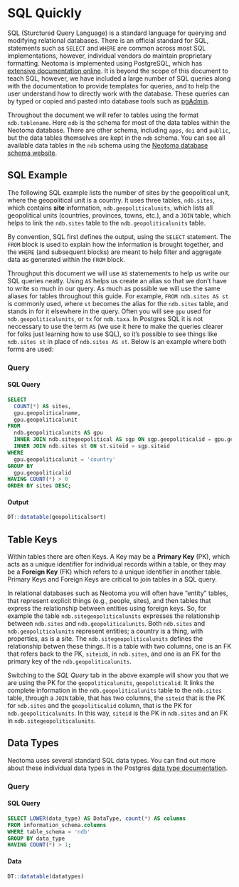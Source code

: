 # SQL Quickly

SQL (Sturctured Query Language) is a standard language for querying and modifying relational databases. There is an official standard for SQL, statements such as `SELECT` and `WHERE` are common across most SQL implementations, however, individual vendors do maintain proprietary formatting.  Neotoma is implemented using PostgreSQL, which has [extensive documentation online](https://www.postgresql.org/docs/14/index.html). It is beyond the scope of this document to teach SQL, however, we have included a large number of SQL queries along with the documentation to provide templates for queries, and to help the user understand how to directly work with the database. These queries can by typed or copied and pasted into database tools such as [pgAdmin](https://www.pgadmin.org/).

Throughout the document we will refer to tables using the format `ndb.tablename`.  Here `ndb` is the schema for most of the data tables within the Neotoma database. There are other schema, including `apps`, `doi` and `public`, but the data tables themselves are kept in the `ndb` schema.  You can see all available data tables in the `ndb` schema using the [Neotoma database schema website](https://open.neotomadb.org/dbschema).

## SQL Example

The following SQL example lists the number of sites by the geopolitical unit, where the geopolitical unit is a country.  It uses three tables, `ndb.sites`, which contains **site** information, `ndb.geopoliticalunits`, which lists all geopolitical units (countries, provinces, towns, etc.), and a `JOIN` table, which helps to link the `ndb.sites` table to the `ndb.geopoliticalunits` table.

By convention, SQL first defines the output, using the `SELECT` statement.  The `FROM` block is used to explain how the information is brought together, and the `WHERE` (and subsequent blocks) are meant to help filter and aggregate data as generated within the `FROM` block.

Throughput this document we will use `AS` statemements to help us write our SQL queries neatly.  Using `AS` helps us create an alias so that we don't have to write so much in our query.  As much as possible we will use the same aliases for tables throughout this guide.  For example, `FROM ndb.sites AS st` is commonly used, where `st` becomes the alias for the `ndb.sites` table, and stands in for it elsewhere in the query. Often you will see `gpu` used for `ndb.geopoliticalunits`, or `tx` for `ndb.taxa`.  In Postgres SQL it is not neccessary to use the term `AS` (we use it here to make the queries clearer for folks just learning how to use SQL), so it's possible to see things like `ndb.sites st` in place of `ndb.sites AS st`.  Below is an example where both forms are used:

### Query {.tabset}

#### SQL Query

```sql
SELECT
  COUNT(*) AS sites,
  gpu.geopoliticalname, 
  gpu.geopoliticalunit
FROM
  ndb.geopoliticalunits AS gpu
  INNER JOIN ndb.sitegeopolitical AS sgp ON sgp.geopoliticalid = gpu.geopoliticalid
  INNER JOIN ndb.sites st ON st.siteid = sgp.siteid
WHERE 
  gpu.geopoliticalunit = 'country'
GROUP BY
  gpu.geopoliticalid
HAVING COUNT(*) > 0
ORDER BY sites DESC;
```

#### Output {.active}

```r
DT::datatable(geopoliticalsort)
```

## Table Keys

Within tables there are often Keys. A Key may be a **Primary Key** (PK), which acts as a unique identifier for individual records within a table, or they may be a **Foreign Key** (FK) which refers to a unique identifier in another table. Primary Keys and Foreign Keys are critical to join tables in a SQL query. 

In relational databases such as Neotoma you will often have "entity" tables, that represent explicit things (e.g., people, sites), and then tables that express the relationship between entities using foreign keys.  So, for example the table `ndb.sitegeopoliticalunits` expresses the relationship between `ndb.sites` and `ndb.geopoliticalunits`.  Both `ndb.sites` and `ndb.geopoliticalunits` represent entities; a country is a thing, with properties, as is a site.  The `ndb.sitegeopoliticalunits` defines the relationship betwen these things.  It is a table with two columns, one is an FK that refers back to the PK, `siteid`s, in `ndb.sites`, and one is an FK for the primary key of the `ndb.geopoliticalunits`.

Switching to the *SQL Query* tab in the above example will show you that we are using the PK for the `geopoliticalunits`, `geopoliticalid`. It links the complete information in the `ndb.geopoliticalunits` table to the `ndb.sites` table, through a `JOIN` table, that has two columns, the `siteid` that is the PK for `ndb.sites` and the `geopoliticalid` column, that is the PK for `ndb.geopoliticalunits`.  In this way, `siteid` is the PK in `ndb.sites` and an FK in `ndb.sitegeopoliticalunits`.

## Data Types

Neotoma uses several standard SQL data types.  You can find out more about these individual data types in the Postgres [data type documentation](https://www.postgresql.org/docs/current/datatype.html).

### Query {.tabset}

#### SQL Query

```sql
SELECT LOWER(data_type) AS DataType, count(*) AS columns 
FROM information_schema.columns
WHERE table_schema = 'ndb' 
GROUP BY data_type
HAVING COUNT(*) > 1;
```

#### Data {.active}

```r
DT::datatable(datatypes)
```
